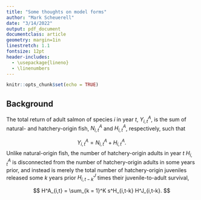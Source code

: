 ```yaml
---
title: "Some thoughts on model forms"
author: "Mark Scheuerell"
date: "3/14/2022"
output: pdf_document
documentclass: article
geometry: margin=1in
linestretch: 1.1
fontsize: 12pt
header-includes:
  - \usepackage{lineno}
  - \linenumbers
---
```


```r
knitr::opts_chunk$set(echo = TRUE)
```

## Background

The total return of adult salmon of species $i$ in year $t$, $Y^A_{i,t}$, is the sum of natural- and hatchery-origin fish, $N^A_{i,t}$ and $H^A_{i,t}$, respectively, such that

$$
Y^A_{i,t} = N^A_{i,t} + H^A_{i,t}.
$$
Unlike natural-origin fish, the number of hatchery-origin adults in year $t$ $H^A_{i,t}$ is disconnected from the number of hatchery-origin adults in some years prior, and instead is merely the total number of hatchery-origin juveniles released some $k$ years prior $H^J_{i,t-k}$ times their juvenile-to-adult survival,

$$
H^A_{i,t} = \sum_{k = 1}^K s^H_{i,t-k} H^J_{i,t-k}.
$$
